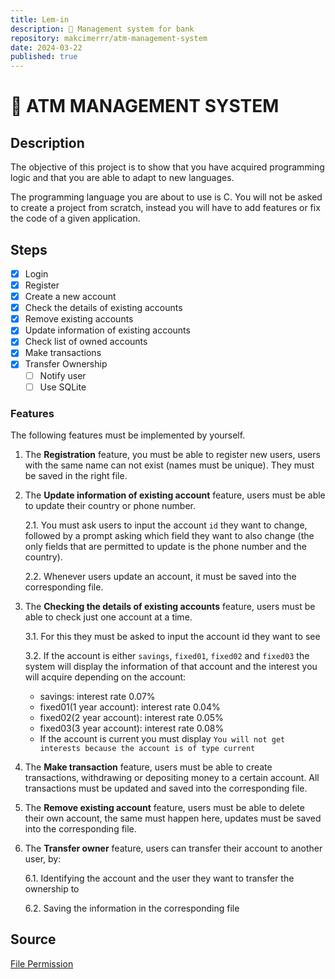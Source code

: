 ```yaml
---
title: Lem-in
description: 🏦 Management system for bank
repository: makcimerrr/atm-management-system
date: 2024-03-22
published: true
---
```


#   💸 ATM MANAGEMENT SYSTEM
##  Description
The objective of this project is to show that you have acquired programming logic and that you are able to adapt to new languages.

The programming language you are about to use is C. You will not be asked to create a project from scratch, instead you will have to add features or fix the code of a given application.

##  Steps
+   [x] Login
+   [x] Register
+   [x] Create a new account
+   [x] Check the details of existing accounts
+   [x] Remove existing accounts
+   [x] Update information of existing accounts
+   [x] Check list of owned accounts
+   [x] Make transactions
+   [x] Transfer Ownership
   +   [ ] Notify user
   +   [ ] Use SQLite

### Features
The following features must be implemented by yourself.

1. The **Registration** feature, you must be able to register new users, users with the same name can not exist (names must be unique). They must be saved in the right file.

2. The **Update information of existing account** feature, users must be able to update their country or phone number.

   2.1. You must ask users to input the account `id` they want to change, followed by a prompt asking which field they want to also change (the only fields that are permitted to update is the phone number and the country).

   2.2. Whenever users update an account, it must be saved into the corresponding file.

3. The **Checking the details of existing accounts** feature, users must be able to check just one account at a time.

   3.1. For this they must be asked to input the account id they want to see

   3.2. If the account is either `savings`, `fixed01`, `fixed02` and `fixed03` the system will display
   the information of that account and the interest you will acquire depending on the account:

   - savings: interest rate 0.07%
   - fixed01(1 year account): interest rate 0.04%
   - fixed02(2 year account): interest rate 0.05%
   - fixed03(3 year account): interest rate 0.08%
   - If the account is current you must display `You will not get interests because the account is of type current`

4. The **Make transaction** feature, users must be able to create transactions, withdrawing or depositing money to a certain account. All transactions
   must be updated and saved into the corresponding file.

5. The **Remove existing account** feature, users must be able to delete their own account, the same must happen here, updates must be saved into the corresponding file.

6. The **Transfer owner** feature, users can transfer their account to another user, by:

   6.1. Identifying the account and the user they want to transfer the ownership to

   6.2. Saving the information in the corresponding file

##  Source
[File Permission](https://stackoverflow.com/questions/1466000/difference-between-modes-a-a-w-w-and-r-in-built-in-open-function)